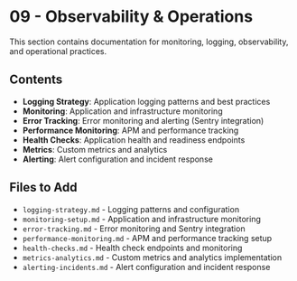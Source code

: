 # 09 - Observability & Operations

This section contains documentation for monitoring, logging, observability, and operational practices.

## Contents

- **Logging Strategy**: Application logging patterns and best practices
- **Monitoring**: Application and infrastructure monitoring
- **Error Tracking**: Error monitoring and alerting (Sentry integration)
- **Performance Monitoring**: APM and performance tracking
- **Health Checks**: Application health and readiness endpoints
- **Metrics**: Custom metrics and analytics
- **Alerting**: Alert configuration and incident response

## Files to Add

- `logging-strategy.md` - Logging patterns and configuration
- `monitoring-setup.md` - Application and infrastructure monitoring
- `error-tracking.md` - Error monitoring and Sentry integration
- `performance-monitoring.md` - APM and performance tracking setup
- `health-checks.md` - Health check endpoints and monitoring
- `metrics-analytics.md` - Custom metrics and analytics implementation
- `alerting-incidents.md` - Alert configuration and incident response
